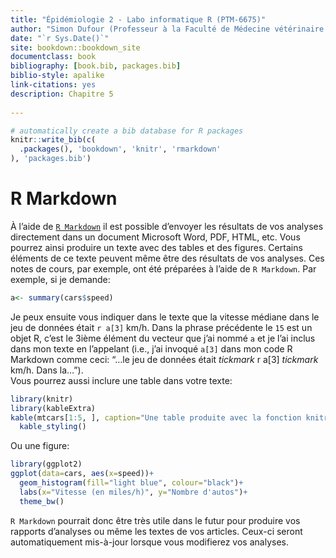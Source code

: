 ```yaml
---
title: "Épidémiologie 2 - Labo informatique R (PTM-6675)"
author: "Simon Dufour (Professeur à la Faculté de Médecine vétérinaire de l'Université de Montréal)"
date: "`r Sys.Date()`"
site: bookdown::bookdown_site
documentclass: book
bibliography: [book.bib, packages.bib]
biblio-style: apalike
link-citations: yes
description: Chapitre 5
 
---
```



```r
# automatically create a bib database for R packages
knitr::write_bib(c(
  .packages(), 'bookdown', 'knitr', 'rmarkdown'
), 'packages.bib')
```

# R Markdown
À l'aide de [`R Markdown`](https://rmarkdown.rstudio.com/) il est possible d'envoyer les résultats de vos analyses directement dans un document Microsoft Word, PDF, HTML, etc. Vous pourrez ainsi produire un texte avec des tables et des figures. Certains éléments de ce texte peuvent même être des résultats de vos analyses. Ces notes de cours, par exemple, ont été préparées à l'aide de `R Markdown`. Par exemple, si je demande:

```r
a<- summary(cars$speed)
```

Je peux ensuite vous indiquer dans le texte que la vitesse médiane dans le jeu de données était `r a[3]` km/h. Dans la phrase précédente le `15` est un objet R, c'est le 3ième élément du vecteur que j'ai nommé `a` et je l'ai inclus dans mon texte en l'appelant (i.e., j'ai invoqué `a[3]` dans mon code R Markdown comme ceci: "...le jeu de données était *tickmark* r a[3] *tickmark* km/h. Dans la...").  
Vous pourrez aussi inclure une table dans votre texte:

```r
library(knitr)
library(kableExtra)
kable(mtcars[1:5, ], caption="Une table produite avec la fonction knitr.")%>%
  kable_styling()
```

Ou une figure:

```r
library(ggplot2)
ggplot(data=cars, aes(x=speed))+
  geom_histogram(fill="light blue", colour="black")+
  labs(x="Vitesse (en miles/h)", y="Nombre d'autos")+
  theme_bw()
```
`R Markdown` pourrait donc être très utile dans le futur pour produire vos rapports d'analyses ou même les textes de vos articles. Ceux-ci seront automatiquement mis-à-jour lorsque vous modifierez vos analyses.  

